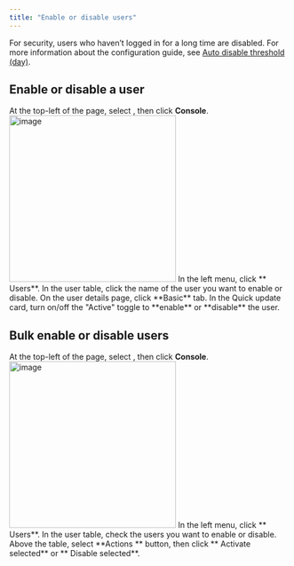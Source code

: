 ```yaml
---
title: "Enable or disable users"
---
```


For security, users who haven’t logged in for a long time are disabled. For more information about the configuration guide, see [Auto disable threshold (day)](/docs/security/auth-security#auto-disable-threshold-day).

## Enable or disable a user

<Steps>

<Step>
At the top-left of the page, select <Icon icon="arrow-left-right" />, then click <b>Console</b>.

<Frame>
<img src="/images/docs/navs/nav-console.png" alt="image" width="300"/>
</Frame>
</Step>

<Step>
In the left menu, click **<Icon icon="user" /> Users**.
</Step>

<Step>
In the user table, click the name of the user you want to enable or disable.
</Step>

<Step>
On the user details page, click **Basic** tab.
</Step>

<Step>
In the Quick update card, turn on/off the "Active" toggle to **enable** or **disable** the user.
</Step>

</Steps>

## Bulk enable or disable users

<Steps>

<Step>
At the top-left of the page, select <Icon icon="arrow-left-right" />, then click <b>Console</b>.

<Frame>
<img src="/images/docs/navs/nav-console.png" alt="image" width="300"/>
</Frame>
</Step>

<Step>
In the left menu, click **<Icon icon="user" /> Users**.
</Step>

<Step>
In the user table, check the users you want to enable or disable.
</Step>

<Step>
Above the table, select **Actions <Icon icon="chevron-down" />** button, then click **<Icon icon="circle-check" /> Activate selected** or **<Icon icon="ban" /> Disable selected**.
</Step>

</Steps>